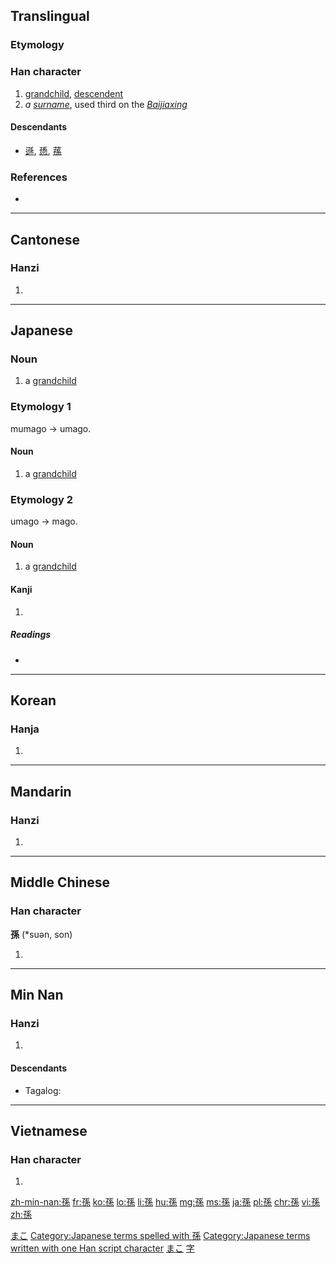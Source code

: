 {{also|孙}}
==Translingual==

===Etymology===
{{Han compound|子|系|t1=son|t2=continue|ls=ic}}

===Han character===
{{Han char|rn=39|rad=子|as=07|sn=10|four=1249<sub>3</sub>|canj=弓木竹女火 (NDHVF)|ids=⿰[[子]][[系]]}}

# [[grandchild]], [[descendent]]
# ''a [[surname]]'', used third on the ''[[:w:Baijiaxing|Baijiaxing]]''

====Descendants====
* [[遜]], [[愻]], [[蓀]]

===References===
* {{Han ref|kx=0279.230|dkj=06987|dj=0548.190|hdz=21016.050|uh=5B6B|ud=23403|bh=AE5D|bd=44637}}

----

==Cantonese==

===Hanzi===
{{yue-hanzi|jyut=[[syun1]]|y=syun1|sim=孙}}

# {{defn|lang=yue|sort=子07}}

----

==Japanese==

===Noun===
{{ja-noun|k|hira=むまご|rom=mumago|hidx=むまご}}

# a [[grandchild]]

===Etymology 1===

mumago → umago.

====Noun====
{{ja-noun|k|hira=うまご|rom=umago|hidx=うまご}}

# a [[grandchild]]

===Etymology 2===

umago → mago.

====Noun====
{{ja-noun|k|hira=まご|rom=mago|hidx=まご}}

# a [[grandchild]]

====Kanji====
{{ja-kanji|grade=4|rs=子07}}

# {{defn|lang=ja|sort=子07}}

=====Readings=====
* {{ja-readings|on=[[そん]] (son)|kun=[[まご]] (mago)}}

[[Category:1000 Japanese basic words|まこ]]
[[Category:Japanese terms spelled with 孫]]
[[Category:Japanese terms written with one Han script character]]
[[Category:ja:Family|まこ]]

----

==Korean==

===Hanja===
{{ko-hanja|hangeul=손|rv=son|mr=son}}

# {{defn|lang=ko|sort=子07}}

----

==Mandarin==

===Hanzi===
{{cmn-hanzi|sim=孙|pin=[[sūn]] ([[sun1]]), [[Sūn]] ([[Sun1]])|wg=sun<sup>1</sup>, Sun<sup>1</sup>}}

# {{defn|lang=cmn|sort=子07}}

[[Category:Mandarin surnames|字]]

----

==Middle Chinese==

===Han character===
'''孫''' (*suən, son)<!--note: asterisk indicates that this character appears more than four times in the Tang Dynasty corpus of literature-->

# {{defn|ltc}}

----

==Min Nan==

===Hanzi===
{{nan-hanzi|poj=[[sun]] (sun<sup>1</sup>)}}

# {{defn|lang=nan}}

====Descendants====
* {{qualifier|Hokkien dialect}} Tagalog: {{l|tl|Suan}}

----

==Vietnamese==

===Han character===
{{vi-readings|rs=子07| hanviet = [[tôn]], [[cháu]], [[tun]]}}

# {{defn|vi}}

[[zh-min-nan:孫]]
[[fr:孫]]
[[ko:孫]]
[[lo:孫]]
[[li:孫]]
[[hu:孫]]
[[mg:孫]]
[[ms:孫]]
[[ja:孫]]
[[pl:孫]]
[[chr:孫]]
[[vi:孫]]
[[zh:孫]]
